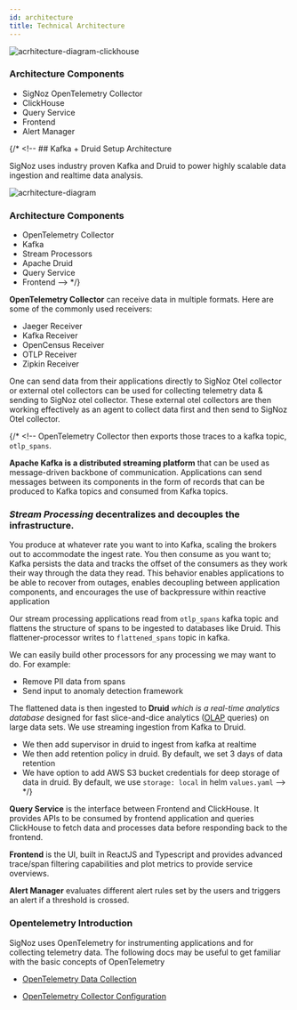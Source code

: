```yaml
---
id: architecture
title: Technical Architecture
---
```


![acrhitecture-diagram-clickhouse](../static/img/architecture-signoz-clickhouse.svg)

### Architecture Components

- SigNoz OpenTelemetry Collector
- ClickHouse
- Query Service
- Frontend
- Alert Manager

{/* <!-- ## Kafka + Druid Setup Architecture

SigNoz uses industry proven Kafka and Druid to power highly scalable data ingestion and realtime data analysis.

![acrhitecture-diagram](../static/img/architecture-signoz-dark.svg)

### Architecture Components

- OpenTelemetry Collector
- Kafka
- Stream Processors
- Apache Druid
- Query Service
- Frontend --> */}

**OpenTelemetry Collector** can receive data in multiple formats. Here are some of the commonly used receivers:

- Jaeger Receiver
- Kafka Receiver
- OpenCensus Receiver
- OTLP Receiver
- Zipkin Receiver

One can send data from their applications directly to SigNoz Otel collector or external otel collectors can be used for collecting telemetry data & sending to SigNoz otel collector. These external otel collectors are then working effectively as an agent to collect data first and then send to SigNoz Otel collector. 

{/* <!-- OpenTelemetry Collector then exports those traces to a kafka topic, `otlp_spans`.

**Apache Kafka is a distributed streaming platform** that can be used as message-driven backbone of communication. Applications can send messages between its components in the form of records that can be produced to Kafka topics and consumed from Kafka topics.

### _Stream Processing_ decentralizes and decouples the infrastructure.

You produce at whatever rate you want to into Kafka, scaling the brokers out to accommodate the ingest rate. You then consume as you want to; Kafka persists the data and tracks the offset of the consumers as they work their way through the data they read.
This behavior enables applications to be able to recover from outages, enables decoupling between application components, and encourages the use of backpressure within reactive application

Our stream processing applications read from `otlp_spans` kafka topic and flattens the structure of spans to be ingested to databases like Druid. This flattener-processor writes to `flattened_spans` topic in kafka.

We can easily build other processors for any processing we may want to do. For example:

- Remove PII data from spans
- Send input to anomaly detection framework

The flattened data is then ingested to **Druid** _which is a real-time analytics database_ designed for fast slice-and-dice analytics ([OLAP](https://en.wikipedia.org/wiki/Online_analytical_processing) queries) on large data sets. We use streaming ingestion from Kafka to Druid.

- We then add supervisor in druid to ingest from kafka at realtime
- We then add retention policy in druid. By default, we set 3 days of data retention
- We have option to add AWS S3 bucket credentials for deep storage of data in druid. By default, we use `storage: local` in helm `values.yaml` --> */}

**Query Service** is the interface between Frontend and ClickHouse. It provides APIs to be consumed by frontend application and queries ClickHouse to fetch data and processes data before responding back to the frontend.

**Frontend** is the UI, built in ReactJS and Typescript and provides advanced trace/span filtering capabilities and plot metrics to provide service overviews.

**Alert Manager** evaluates different alert rules set by the users and triggers an alert if a threshold is crossed.


### Opentelemetry Introduction

SigNoz uses OpenTelemetry for instrumenting applications and for collecting telemetry data. The following docs may be useful to get familiar with the basic concepts of OpenTelemetry

- [OpenTelemetry Data Collection](https://opentelemetry.io/docs/concepts/data-collection/)

- [OpenTelemetry Collector Configuration](https://opentelemetry.io/docs/collector/configuration/)

